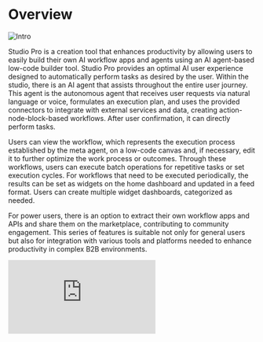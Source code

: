 # Overview

![Intro](/images/docs/intro.png)

Studio Pro is a creation tool that enhances productivity by allowing users to easily build their own AI workflow apps and agents using an AI agent-based low-code builder tool. Studio Pro provides an optimal AI user experience designed to automatically perform tasks as desired by the user. Within the studio, there is an AI agent that assists throughout the entire user journey. This agent is the autonomous agent that receives user requests via natural language or voice, formulates an execution plan, and uses the provided connectors to integrate with external services and data, creating action-node-block-based workflows. After user confirmation, it can directly perform tasks.

Users can view the workflow, which represents the execution process established by the meta agent, on a low-code canvas and, if necessary, edit it to further optimize the work process or outcomes. Through these workflows, users can execute batch operations for repetitive tasks or set execution cycles. For workflows that need to be executed periodically, the results can be set as widgets on the home dashboard and updated in a feed format. Users can create multiple widget dashboards, categorized as needed.

For power users, there is an option to extract their own workflow apps and APIs and share them on the marketplace, contributing to community engagement. This series of features is suitable not only for general users but also for integration with various tools and platforms needed to enhance productivity in complex B2B environments.

<div
  style={{
    position: "relative",
    width: "100%",
    height: 0,
    paddingBottom: "56.25%",
    overflow: "hidden",
  }}
>
  <iframe
    src="https://www.youtube.com/embed/Tt9Mofsddjw?si=cR3-_uAK2Aqh12FQ"
    style={{
      position: "absolute",
      top: 0,
      left: 0,
      width: "100%",
      height: "100%",
      border: "none",
    }}
    title="YouTube video player"
    frameborder="0"
    allow="accelerometer; autoplay; clipboard-write; encrypted-media; gyroscope; picture-in-picture; web-share"
    referrerpolicy="strict-origin-when-cross-origin"
    allowfullscreen
  ></iframe>
</div>
